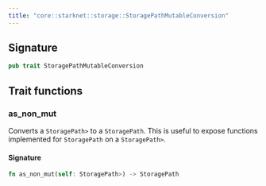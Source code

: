 ```yaml
---
title: "core::starknet::storage::StoragePathMutableConversion"
---
```






## Signature

```rust
pub trait StoragePathMutableConversion
```



## Trait functions

### as_non_mut



Converts a `StoragePath>` to a `StoragePath`. This is useful to expose
functions implemented for `StoragePath` on a `StoragePath>`.





#### Signature

```rust
fn as_non_mut(self: StoragePath>) -> StoragePath
```


